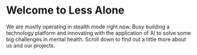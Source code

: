 # Welcome to Less Alone

We are mostly operating in stealth mode right now. 
Busy building a technology platform and innovating with the application of AI to solve some big challenges in mental health.
Scroll down to find out a little more about us and our projects.